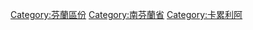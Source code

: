 {{commonscat|South Karelia}}
{{Cat main|南卡累利阿區}}
[[Category:芬蘭區份|Category:芬蘭區份]]
[[Category:南芬蘭省|Category:南芬蘭省]]
[[Category:卡累利阿|Category:卡累利阿]]